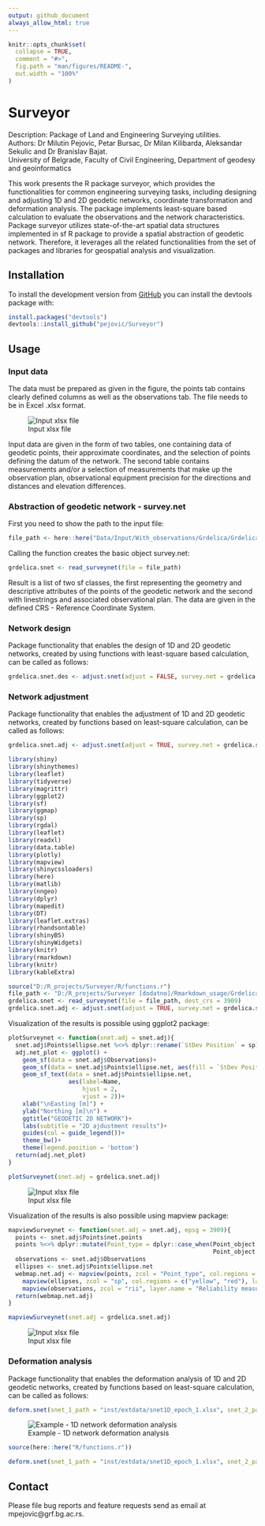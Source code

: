 ```yaml
---
output: github_document
always_allow_html: true
---
```


<!-- README.md is generated from README.Rmd. Please edit that file -->

```r
knitr::opts_chunk$set(
  collapse = TRUE,
  comment = "#>",
  fig.path = "man/figures/README-",
  out.width = "100%"
)
```
# Surveyor

<!-- badges: start -->
<!-- badges: end -->

Description: Package of Land and Engineering Surveying utilities.      
Authors: Dr Milutin Pejovic, Petar Bursac, Dr Milan Kilibarda, Aleksandar Sekulic and Dr Branislav Bajat.      
University of Belgrade, Faculty of Civil Engineering, Department of geodesy and geoinformatics      

This work presents the R package surveyor, which provides the functionalities for common engineering surveying tasks, including designing and adjusting 1D and 2D geodetic networks, coordinate transformation and deformation analysis. The package implements least-square based calculation to evaluate the observations and the network characteristics. Package surveyor utilizes state-of-the-art spatial data structures implemented in sf R package to provide a spatial abstraction of geodetic network. Therefore, it leverages all the related functionalities from the set of packages and libraries for geospatial analysis and visualization.

## Installation

To install the development version from [GitHub](https://github.com/pejovic/Surveyor) you can install the devtools package with:

``` r
install.packages("devtools")
devtools::install_github("pejovic/Surveyor")
```
## Usage


### Input data 
The data must be prepared as given in the figure, the points tab contains clearly defined columns as well as the observations tab. The file needs to be in Excel .xlsx format.

![Input xlsx file](man/figures/Input_data.png)


Input data are given in the form of two tables, one containing data of geodetic points, their approximate coordinates, and the selection of points defining the datum of the network. The second table contains measurements and/or a selection of measurements that make up the observation plan, observational equipment precision for the directions and distances and elevation differences.

### Abstraction of geodetic network - survey.net

First you need to show the path to the input file:
``` r
file_path <- here::here("Data/Input/With_observations/Grdelica/Grdelica.xlsx")
```
Calling the function creates the basic object survey.net:

``` r
grdelica.snet <- read_surveynet(file = file_path)
```
Result is a list of two sf classes, the first representing the geometry and descriptive attributes of the points of the geodetic network and the second with linestrings and associated observational plan. The data are given in the defined CRS - Reference Coordinate System.

### Network design 

Package functionality that enables the design of 1D and 2D geodetic networks, created by using functions with least-square based calculation, can be called as follows:


``` r
grdelica.snet.des <- adjust.snet(adjust = FALSE, survey.net = grdelica.snet, dim_type = "2D", sd.apriori = 3,  all = FALSE)
```

### Network adjustment

Package functionality that enables the adjustment of 1D and 2D geodetic networks, created by functions based on least-square calculation, can be called as follows:


``` r
grdelica.snet.adj <- adjust.snet(adjust = TRUE, survey.net = grdelica.snet, dim_type = "2D", sd.apriori = 3,  maxiter = 50, prob = 0.95, result.units = "cm", all = FALSE)
```
``` r
library(shiny)
library(shinythemes)
library(leaflet)
library(tidyverse)
library(magrittr)
library(ggplot2)
library(sf)
library(ggmap)
library(sp)
library(rgdal)
library(leaflet)
library(readxl)
library(data.table)
library(plotly)
library(mapview)
library(shinycssloaders)
library(here)
library(matlib)
library(nngeo)
library(dplyr)
library(mapedit)
library(DT)
library(leaflet.extras)
library(rhandsontable)
library(shinyBS)
library(shinyWidgets)
library(knitr)
library(rmarkdown)
library(knitr)
library(kableExtra)

```


``` r
source("D:/R_projects/Surveyer/R/functions.r")
file_path <- "D:/R_projects/Surveyer [dodatno]/Rmarkdown_usage/Grdelica.xlsx"
grdelica.snet <- read_surveynet(file = file_path, dest_crs = 3909)
grdelica.snet.adj <- adjust.snet(adjust = TRUE, survey.net = grdelica.snet, dim_type = "2D", sd.apriori = 1 ,  all = FALSE, ellipse.scale = 10)

```

Visualization of the results is possible using ggplot2 package:

``` r
plotSurveynet <- function(snet.adj = snet.adj){
  snet.adj$Points$ellipse.net %<>% dplyr::rename(`StDev Position` = sp)
  adj.net_plot <- ggplot() +
    geom_sf(data = snet.adj$Observations)+
    geom_sf(data = snet.adj$Points$ellipse.net, aes(fill = `StDev Position`))+
    geom_sf_text(data = snet.adj$Points$ellipse.net,
                 aes(label=Name,
                     hjust = 2,
                     vjust = 2))+
    xlab("\nEasting [m]") +
    ylab("Northing [m]\n") +
    ggtitle("GEODETIC 2D NETWORK")+
    labs(subtitle = "2D ajdustment results")+
    guides(col = guide_legend())+
    theme_bw()+
    theme(legend.position = 'bottom')
  return(adj.net_plot)
}
```

``` r 
plotSurveynet(snet.adj = grdelica.snet.adj)
```

![Input xlsx file](man/figures/README-unnamed-chunk-5-1.png)

Visualization of the results is also possible using mapview package:

``` r 
mapviewSurveynet <- function(snet.adj = snet.adj, epsg = 3909){
  points <- snet.adj$Points$net.points
  points %<>% dplyr::mutate(Point_type = dplyr::case_when(Point_object == FALSE ~ "Geodetic network",
                                                          Point_object == TRUE ~ "Points at object"))
  observations <- snet.adj$Observations
  ellipses <- snet.adj$Points$ellipse.net
  webmap.net.adj <- mapview(points, zcol = "Point_type", col.regions = c("red","grey"), layer.name = "Points_type") +
    mapview(ellipses, zcol = "sp", col.regions = c("yellow", "red"), layer.name = "StDev Position")+
    mapview(observations, zcol = "rii", layer.name = "Reliability measure rii [/]") 
  return(webmap.net.adj)
}
```

``` r 
mapviewSurveynet(snet.adj = grdelica.snet.adj)
```
![Input xlsx file](man/figures/mapviewSurveynet.png)

### Deformation analysis

Package functionality that enables the deformation analysis of 1D and 2D geodetic networks, created by functions based on least-square calculation, can be called as follows:

``` r
deform.snet(snet_1_path = "inst/extdata/snet1D_epoch_1.xlsx", snet_2_path = "inst/extdata/net1D_epoch_2.xlsx", sd.apriori = 0.5, units = "mm",  dim_type = "1D", prob = 0.95, wdh_model = "n_dh")
```
![Example - 1D network deformation analysis](man/figures/Example_def_1D.png)


``` r
source(here::here("R/functions.r"))
```

``` r
deform.snet(snet_1_path = "inst/extdata/snet1D_epoch_1.xlsx", snet_2_path = "inst/extdata/net1D_epoch_2.xlsx", sd.apriori = 0.5, units = "mm",  dim_type = "1D", prob = 0.95, wdh_model = "n_dh")
```

## Contact

Please file bug reports and feature requests send as email at mpejovic@grf.bg.ac.rs.
